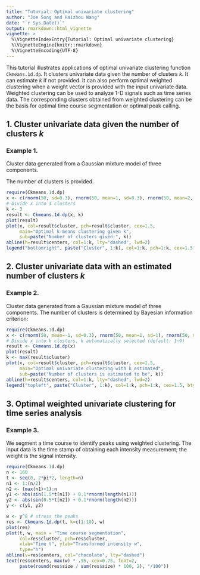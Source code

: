 ```yaml
---
title: "Tutorial: Optimal univariate clustering"
author: "Joe Song and Haizhou Wang"
date: "`r Sys.Date()`"
output: rmarkdown::html_vignette
vignette: >
  %\VignetteIndexEntry{Tutorial: Optimal univariate clustering}
  %\VignetteEngine{knitr::rmarkdown}
  %\VignetteEncoding{UTF-8}
---
```


This tutorial illustrates applications of optimal univariate clustering function ```Ckmeans.1d.dp```. It clusters univariate data given the number of clusters $k$. It can estimate $k$ if not provided. It can also perform optimal weighted clustering when a weight vector is provided with the input univariate data. Weighted clustering can be used to analyze 1-D signals such as time series data. The corresponding clusters obtained from weighted clustering can be the basis for optimal time course segmentation or optimal peak calling. 

## 1. Cluster univariate data given the number of clusters $k$

### Example 1.

Cluster data generated from a Gaussian mixture model of three components.

The number of clusters is provided.
```r
require(Ckmeans.1d.dp)
x <- c(rnorm(50, sd=0.3), rnorm(50, mean=1, sd=0.3), rnorm(50, mean=2, sd=0.3))
# Divide x into 3 clusters
k <- 3
result <- Ckmeans.1d.dp(x, k)
plot(result)
plot(x, col=result$cluster, pch=result$cluster, cex=1.5,
     main="Optimal k-means clustering given k",
     sub=paste("Number of clusters given:", k))
abline(h=result$centers, col=1:k, lty="dashed", lwd=2)
legend("bottomright", paste("Cluster", 1:k), col=1:k, pch=1:k, cex=1.5, bty="n")
```

## 2. Cluster univariate data with an estimated number of clusters $k$

### Example 2.

Cluster data generated from a Gaussian mixture model of three components. The number of clusters is determined by Bayesian information criterion:
```r
require(Ckmeans.1d.dp)
x <- c(rnorm(50, mean=-1, sd=0.3), rnorm(50, mean=1, sd=1), rnorm(50, mean=2, sd=0.4))
# Divide x into k clusters, k automatically selected (default: 1~9)
result <- Ckmeans.1d.dp(x)
plot(result)
k <- max(result$cluster)
plot(x, col=result$cluster, pch=result$cluster, cex=1.5,
     main="Optimal univariate clustering with k estimated",
     sub=paste("Number of clusters is estimated to be", k))
abline(h=result$centers, col=1:k, lty="dashed", lwd=2)
legend("topleft", paste("Cluster", 1:k), col=1:k, pch=1:k, cex=1.5, bty="n")
```

## 3. Optimal weighted univariate clustering for time series analysis

### Example 3.

We segment a time course to identify peaks using weighted clustering. The input data is the time stamp of obtaining each intensity measurement; the weight is the signal intensity.

```r
require(Ckmeans.1d.dp)
n <- 160
t <- seq(0, 2*pi*2, length=n)
n1 <- 1:(n/2)
n2 <- (max(n1)+1):n
y1 <- abs(sin(1.5*t[n1]) + 0.1*rnorm(length(n1)))
y2 <- abs(sin(0.5*t[n2]) + 0.1*rnorm(length(n2)))
y <- c(y1, y2)

w <- y^8 # stress the peaks 
res <- Ckmeans.1d.dp(t, k=c(1:10), w)
plot(res)
plot(t, w, main = "Time course segmentation", 
     col=res$cluster, pch=res$cluster, 
     xlab="Time t", ylab="Transformed intensity w", 
     type="h")
abline(v=res$centers, col="chocolate", lty="dashed")
text(res$centers, max(w) * .95, cex=0.75, font=2,
     paste(round(res$size / sum(res$size) * 100, 2), "/100"))
```
